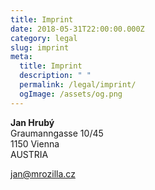 ```yaml
---
title: Imprint
date: 2018-05-31T22:00:00.000Z
category: legal
slug: imprint
meta:
  title: Imprint
  description: " "
  permalink: /legal/imprint/
  ogImage: /assets/og.png
---
```


**Jan Hrubý**  
Graumanngasse 10/45<br />
1150 Vienna<br />
AUSTRIA

[jan@mrozilla.cz](mailto:jan@mrozilla.cz)
